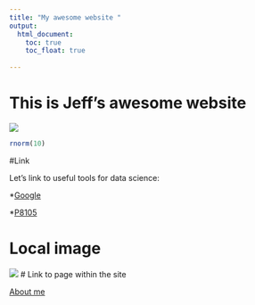 ```yaml
---
title: "My awesome website "
output: 
  html_document:
    toc: true
    toc_float: true
    
---
```


# This is Jeff's awesome website

![](https://media.giphy.com/media/drXGoW1iudhKw/giphy.gif)
```r
rnorm(10)
```

#Link

Let's link to useful tools for data science:

*[Google](https://www.google.com/)

*[P8105](https://p8105.com)

# Local image

![](images/fei.png)
# Link to page within the site

[About me](About-me.html)


